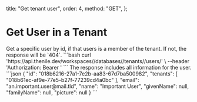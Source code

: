   title: "Get tenant user",
  order: 4,
  method: "GET",
};

# Get User in a Tenant

<Row>
  <Col>
    Get a specific user by id, if that users is a member of the tenant. If not, the response will be `404`.
  </Col>
  <Col>
    <CodeGroups
      title={"Get User Request"}
      method={"GET"}
      pathname={"/workspaces/:workspaceSlug/databases/:databaseName/tenants/:tenantId/users/:userId"}
    >
      ```bash
      curl 'https://api.thenile.dev/workspaces/<string>/databases/<string>/tenants/<string>/users/<string>' \
      --header 'Authorization: Bearer <string>'
        ```
    </CodeGroups>
  </Col>
</Row>
<Row>
  <Col>
    The response includes all information for the user.
  </Col>
  <Col>
    <CodeGroups
      title={"Get User Response"}
      method={"200"}
      pathname={"/workspaces/:workspaceSlug/databases/:databaseName/tenants/:tenantId/users/:userId"}
    >
      ```json
      {
        "id": "018b6216-27a1-7e2b-aa83-67d7ba500982",
        "tenants": [
          "018b61ec-af9e-77e5-b27f-77239cd4a0bc"
        ],
        "email": "an.important.user@mail.tld",
        "name": "Important User",
        "givenName": null,
        "familyName": null,
        "picture": null
      }
      ```
    </CodeGroups>
  </Col>
</Row>

